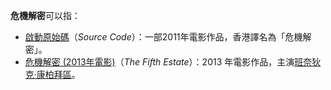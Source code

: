'''危機解密'''可以指：
*[[啟動原始碼|啟動原始碼]]（''Source Code''）：一部2011年電影作品，香港譯名為「危機解密」。
*[[危機解密_(2013年電影)|危機解密 (2013年電影)]]（''The Fifth Estate''）：2013 年電影作品，主演[[班奈狄克·康柏拜區|班奈狄克·康柏拜區]]。

{{disambig|Cat=四字作品消歧義}}